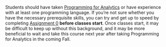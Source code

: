 Students should have taken [Programming for Analytics](https://emse-p4a-gwu.github.io/) or have experience with at least one programming language. If you're not sure whether you have the necessary prerequisite skills, you can try and get up to speed by completing [Assignment 0](assignment0.html) **before classes start**. Once classes start, it may be difficult to keep up without this background, and it may be more beneficial to wait and take this course next year after taking Programming for Analytics in the coming Fall.
